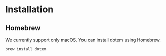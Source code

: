 # Installation

## Homebrew
We currently support only macOS. You can install dotem using Homebrew.
```bash copy
brew install dotem
```